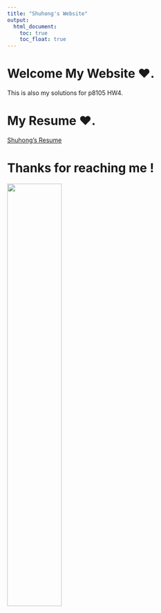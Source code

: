 ```yaml
---
title: "Shuhong's Website"
output: 
  html_document:
    toc: true
    toc_float: true
---
```


# Welcome My Website ❤.

This is also  my solutions for p8105 HW4.

# My Resume ❤.

[Shuhong's Resume](https://drive.google.com/file/d/1NYscf4cs0FipK-8qkJmjDnYBCufV1sMM/view?usp=sharing)

# Thanks for reaching me !

<img src= "images/cat.JPG" style = "width:50%">
